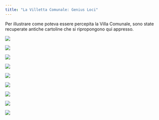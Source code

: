 ```yaml
---
title: "La Villetta Comunale: Genius Loci"
---
```


Per illustrare come poteva essere percepita la Villa Comunale, sono state recuperate antiche cartoline che si ripropongono qui appresso.

![](/assets/img/villa/VCA-1947-.jpg)

![](/assets/img/villa/VCA-1948-.jpg)

![](/assets/img/villa/VCA-1949-.jpg)

![](/assets/img/villa/VCA-1950-.jpg)

![](/assets/img/villa/VCA-1954.jpg)

![](/assets/img/villa/VCA-1955.jpg)

![](/assets/img/villa/VCA-1965.jpg)

![](/assets/img/villa/VCA-1966.jpg)

![](/assets/img/villa/VCA-1970-.jpg)